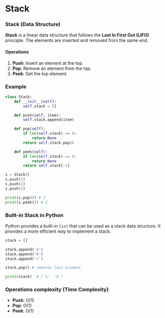 # Stack 

### Stack (Data Structure)

**Stack** is a linear data structure that follows the **Last In First Out (LIFO)** principle. The elements are inserted and removed from the same end.

#### Operations

1. **Push**: Insert an element at the top.
2. **Pop**: Remove an element from the top.
3. **Peek**: Get the top element.

### Example

```python
class Stack:
    def __init__(self):
        self.stack = []

    def push(self, item):
        self.stack.append(item)

    def pop(self):
        if len(self.stack) == 0:
            return None
        return self.stack.pop()

    def peek(self):
        if len(self.stack) == 0:
            return None
        return self.stack[-1]

s = Stack()
s.push(1)
s.push(2)
s.push(3)

print(s.pop()) # 3
print(s.peek()) # 2
```

### Built-in Stack in Python

Python provides a built-in `list` that can be used as a stack data structure. It provides a more efficient way to implement a stack.

```python
stack = []

stack.append('a')
stack.append('b')
stack.append('c')

stack.pop() # removes last element

print(stack)  # ['a', 'b']
```

### Operations complexity (Time Complexity)

- **Push**: O(1)
- **Pop**: O(1)
- **Peek**: O(1)
